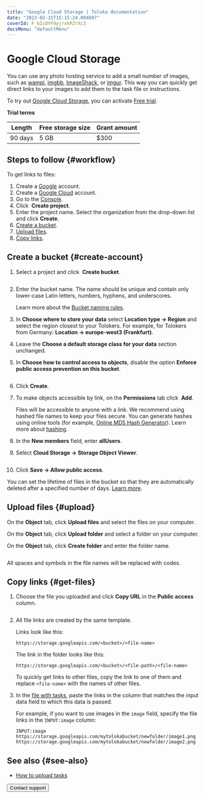 ```yaml
---
title: "Google Cloud Storage | Toloka documentation"
date: "2023-02-15T15:15:24.004897"
coverId: F_bIcOYF9yjrxkPZrXc3
docsMenu: "defaultMenu"
---
```



# Google Cloud Storage

<Note mode="note" title="Note">

You can use any photo hosting service to add a small number of images, such as [wampi](https://wampi.ru/?lang=en), [imgbb](https://imgbb.com/), [ImageShack](https://imageshack.com/), or [imgur](https://imgur.com/). This way you can quickly get direct links to your images to add them to the task file or instructions.

</Note>

To try out [Google Cloud Storage](https://cloud.google.com/storage/docs/introduction), you can activate [Free trial](https://cloud.google.com/free?).

**Trial terms**

Length | Free storage size | Grant amount
----- | ----- | -----
90 days | 5 GB | $300

## Steps to follow {#workflow}

To get links to files:

1. Create a [Google](https://cloud.google.com/storage/docs/lifecycle) account.
1. Create a [Google Cloud](https://cloud.google.com/free?) account.
1. Go to the [Console](https://console.cloud.google.com/projectselector2/storage/browser).
1. Click <img src="https://tlkfrontprod.azureedge.net/portal-production/static/uploaded/images/1675425971337/1675425971337_original_png.png" alt="" /> **Create project**.
1. Enter the project name. Select the organization from the drop-down list and click **Create**.
1. [Create a bucket](#create-account).
1. [Upload files](#upload).
1. [Copy links](#get-files).

## Create a bucket {#create-account}

1. Select a project and click <img src="https://tlkfrontprod.azureedge.net/portal-production/static/uploaded/images/1675425971337/1675425971337_original_png.png" alt="" /> **Create bucket**.

   <Image width="700px" withBackground imageId="1675426004273" alt="" />

1. Enter the bucket name. The name should be unique and contain only lower-case Latin letters, numbers, hyphens, and underscores.

    Learn more about the [Bucket naming rules](https://cloud.google.com/storage/docs/naming-buckets?_ga=2.31332223.-1978071647.1627855306).

1. In **Choose where to store your data** select **Location type → Region** and select the region closest to your Tolokers. For example, for Tolokers from Germany: **Location → europe-west3 (Frankfurt)**.

1. Leave the **Choose a default storage class for your data** section unchanged.

1. In **Choose how to control access to objects**, disable the option **Enforce public access prevention on this bucket**.

   <Image width="700px" withBackground imageId="1675426008754" alt="" />

1. Click **Create**.

1. To make objects accessible by link, on the **Permissions** tab click <img src="https://tlkfrontprod.azureedge.net/portal-production/static/uploaded/images/1675425986210/1675425986210_original_png.png" alt="" /> **Add**.

    <Note mode="note" title="Note">

    Files will be accessible to anyone with a link. We recommend using hashed file names to keep your files secure. You can generate hashes using online tools (for example, [Online MD5 Hash Generator](https://en.wikipedia.org/wiki/Hash_function)). Learn more about [hashing](https://en.wikipedia.org/wiki/Hash_function).

    </Note>

1. In the **New members** field, enter **allUsers**.

1. Select **Cloud Storage → Storage Object Viewer**.

    <Image width="700px" withBackground imageId="1675425983011" alt="" />

1. Click **Save → Allow public access**.

<Note mode="note" title="Note">

You can set the lifetime of files in the bucket so that they are automatically deleted after a specified number of days. [Learn more](https://myaccount.google.com/).

</Note>

## Upload files {#upload}

<Cut title="Upload files">

On the **Object** tab, click **Upload files** and select the files on your computer.

</Cut>

<Cut title="Upload a folder with files">

On the **Object** tab, click **Upload folder** and select a folder on your computer.

</Cut>

<Cut title="Create a folder">

On the **Object** tab, click **Create folder** and enter the folder name.

</Cut>

<Image width="700px" withBackground imageId="1675426000434" alt="" />

<Note mode="note" title="Note">

All spaces and symbols in the file names will be replaced with codes.

</Note>

## Copy links {#get-files}

1. Choose the file you uploaded and click **Copy URL** in the **Public access** column.

   <Image width="700px" withBackground imageId="1675426007349" alt="" />

1. All file links are created by the same template.

    Links look like this:

    ```plaintext
    https://storage.googleapis.com/<bucket>/<file-name>
    ```

    The link in the folder looks like this:

    ```plaintext
    https://storage.googleapis.com/<bucket>/<file-path>/<file-name>
    ```

    <Note mode="note" title="Note">

    To quickly get links to other files, copy the link to one of them and replace `<file-name>` with the names of other files.

    </Note>

1. In the [file with tasks](/docs/guide/pool_csv), paste the links in the column that matches the input data field to which this data is passed.

    For example, if you want to use images in the `image` field, specify the file links in the `INPUT:image` column:

    ```plaintext
    INPUT:image
    https://storage.googleapis.com/mytolokabucket/newfolder/image1.png
    https://storage.googleapis.com/mytolokabucket/newfolder/image2.png
    ```

## See also {#see-also}

- [How to upload tasks](/docs/guide/task_upload)

<Button themeColor="light" view="default" size="l" type="link" url="/docs/guide/troubleshooting/support?form-source=guide-google-cloud-storage">Contact support</Button>
